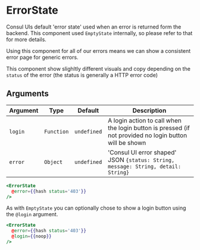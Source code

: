 # ErrorState

Consul UIs default 'error state' used when an error is returned form the
backend. This component used `EmptyState` internally, so please refer to that
for more details.

Using this component for all of our errors means we can show a consistent
error page for generic errors.

This component show slighltly different visuals and copy depending on the
`status` of the error (the status is generally a HTTP error code)

## Arguments

| Argument | Type | Default | Description |
| --- | --- | --- | --- |
| `login` | `Function` | `undefined` | A login action to call when the login button is pressed (if not provided no login button will be shown  |
| `error` | `Object` | `undefined` | 'Consul UI error shaped' JSON `{status: String, message: String, detail: String}` |

```hbs preview-template
<ErrorState
  @error={{hash status='403'}}
/>
```

As with `EmptyState` you can optionally chose to show a login button using the
`@login` argument.

```hbs preview-template
<ErrorState
  @error={{hash status='403'}}
  @login={{noop}}
/>
```
